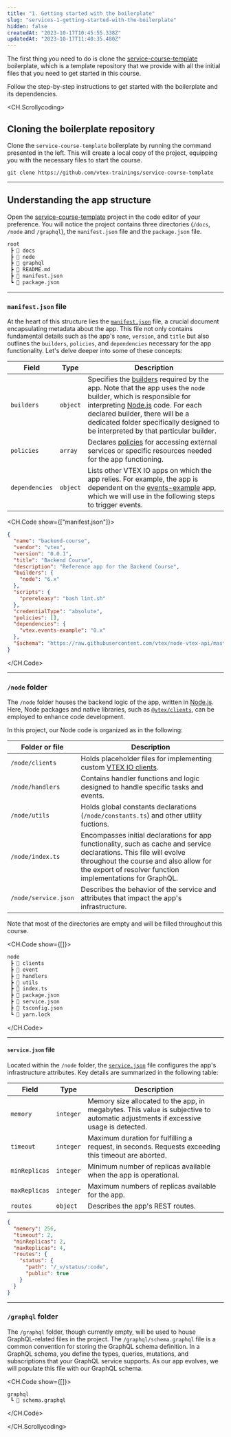 ```yaml
---
title: "1. Getting started with the boilerplate"
slug: "services-1-getting-started-with-the-boilerplate"
hidden: false
createdAt: "2023-10-17T10:45:55.338Z"
updatedAt: "2023-10-17T11:40:35.480Z"
---
```


The first thing you need to do is clone the [service-course-template](https://github.com/vtex-trainings/service-course-template) boilerplate, which is a template repository that we provide with all the initial files that you need to get started in this course.

Follow the step-by-step instructions to get started with the boilerplate and its dependencies.

<CH.Scrollycoding>

## Cloning the boilerplate repository

Clone the `service-course-template` boilerplate by running the command presented in the left. This will create a local copy of the project, equipping you with the necessary files to start the course.

```shell
git clone https://github.com/vtex-trainings/service-course-template
```

---

## Understanding the app structure

Open the [service-course-template](https://github.com/vtex-trainings/service-course-template) project in the code editor of your preference. You will notice the project contains three directories (`/docs`, `/node` and `/graphql`), the `manifest.json` file and the `package.json` file.

```txt
root
 ┣ 📂 docs
 ┣ 📂 node
 ┣ 📂 graphql
 ┣ 📄 README.md
 ┣ 📄 manifest.json
 ┗ 📄 package.json
```

---

### `manifest.json` file

At the heart of this structure lies the [`manifest.json`](https://developers.vtex.com/docs/guides/vtex-io-documentation-manifest) file, a crucial document encapsulating metadata about the app. This file not only contains fundamental details such as the app's `name`, `version`, and `title` but also outlines the `builders`, `policies`, and `dependencies` necessary for the app functionality. Let's delve deeper into some of these concepts:

| Field | Type | Description |
| - | - | - |
|`builders` | `object` | Specifies the [builders](https://developers.vtex.com/docs/guides/vtex-io-documentation-builders) required by the app. Note that the app uses the `node` builder, which is responsible for interpreting [Node.js](https://nodejs.org/en) code. For each declared builder, there will be a dedicated folder specifically designed to be interpreted by that particular builder. |
| `policies` | `array` | Declares [policies](https://developers.vtex.com/docs/guides/vtex-io-documentation-policies) for accessing external services or specific resources needed for the app functioning. |
|`dependencies` | `object` | Lists other VTEX IO apps on which the app relies. For example, the app is dependent on the [events-example](https://github.com/vtex-apps/events-example) app, which we will use in the following steps to trigger events.  |

<CH.Code show={["manifest.json"]}>

```json manifest.json focus=7:9,14:17
{
  "name": "backend-course",
  "vendor": "vtex",
  "version": "0.0.1",
  "title": "Backend Course",
  "description": "Reference app for the Backend Course",
  "builders": {
    "node": "6.x"
  },
  "scripts": {
    "prereleasy": "bash lint.sh"
  },
  "credentialType": "absolute",
  "policies": [],
  "dependencies": {
    "vtex.events-example": "0.x"
  },
  "$schema": "https://raw.githubusercontent.com/vtex/node-vtex-api/master/gen/manifest.schema"
}
```

</CH.Code>

---

### `/node` folder

The `/node` folder houses the backend logic of the app, written in [Node.js](https://nodejs.org/en/). Here, Node packages and native libraries, such as [`@vtex/clients`](https://github.com/vtex/io-clients), can be employed to enhance code development.

In this project, our Node code is organized as in the following:

| Folder or file | Description |
| - | - |
| `/node/clients` | Holds placeholder files for implementing custom [VTEX IO clients](https://developers.vtex.com/docs/guides/vtex-io-documentation-clients). |
| `/node/handlers` | Contains handler functions and logic designed to handle specific tasks and events. |
| `/node/utils` | Holds global constants declarations (`/node/constants.ts`) and other utility fuctions. |
| `/node/index.ts` | Encompasses initial declarations for app functionality, such as cache and service declarations. This file will evolve throughout the course and also allow for the export of resolver function implementations for GraphQL. |
| `/node/service.json` | Describes the behavior of the service and attributes that impact the app's infrastructure. |

Note that most of the directories are empty and will be filled throughout this course.

<CH.Code show={[]}>

```txt
node
 ┣ 📂 clients
 ┣ 📂 event
 ┣ 📂 handlers
 ┣ 📂 utils
 ┣ 📄 index.ts
 ┣ 📄 package.json
 ┣ 📄 service.json
 ┣ 📄 tsconfig.json
 ┗ 📄 yarn.lock
```

</CH.Code>

---

#### `service.json` file

Located within the `/node` folder, the [`service.json`](https://developers.vtex.com/docs/guides/vtex-io-documentation-service) file configures the app's infrastructure attributes. Key details are summarized in the following table:

| Field | Type | Description |
| - | - | - |
| `memory` | `integer` | Memory size allocated to the app, in megabytes. This value is subjective to automatic adjustments if excessive usage is detected. |
| `timeout` | `integer` | Maximum duration for fulfilling a request, in seconds. Requests exceeding this timeout are aborted. |
| `minReplicas` | `integer` | Minimum number of replicas available when the app is operational. |
| `maxReplicas` | `integer` | Maximum numbers of replicas available for the app. |
| `routes` | `object` | Describes the app's REST routes. |

```json node/service.json
{
  "memory": 256,
  "timeout": 2,
  "minReplicas": 2,
  "maxReplicas": 4,
  "routes": {
    "status": {
      "path": "/_v/status/:code",
      "public": true
    }
  }
}
```

---

### `/graphql` folder

The `/graphql` folder, though currently empty, will be used to house GraphQL-related files in the project. The `/graphql/schema.graphql` file is a common convention for storing the GraphQL schema definition. In a GraphQL schema, you define the types, queries, mutations, and subscriptions that your GraphQL service supports. As our app evolves, we will populate this file with our GraphQL schema.

<CH.Code show={[]}>

```
graphql
 ┗ 📄 schema.graphql
```

</CH.Code>

</CH.Scrollycoding>

